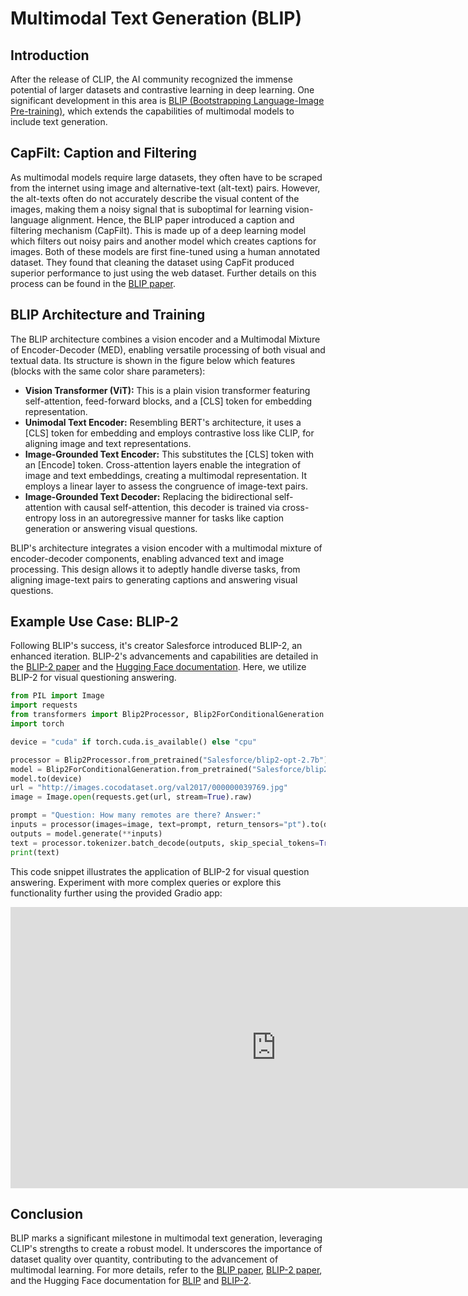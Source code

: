 # Multimodal Text Generation (BLIP)
## Introduction

After the release of CLIP, the AI community recognized the immense potential of larger datasets and contrastive learning in deep learning. One significant development in this area is [BLIP (Bootstrapping Language-Image Pre-training)](https://arxiv.org/abs/2201.12086), which extends the capabilities of multimodal models to include text generation.

## CapFilt: Caption and Filtering
As multimodal models require large datasets, they often have to be scraped from the internet using image and alternative-text (alt-text) pairs. However, the alt-texts often do not accurately describe the visual content of the images, making them a noisy signal that is suboptimal for learning vision-language alignment. Hence, the BLIP paper introduced a caption and filtering mechanism (CapFilt). This is made up of a deep learning model which filters out noisy pairs and another model which creates captions for images. Both of these models are first fine-tuned using a human annotated dataset. They found that cleaning the dataset using CapFit produced superior performance to just using the web dataset. Further details on this process can be found in the [BLIP paper](https://arxiv.org/abs/2201.12086). 

## BLIP Architecture and Training
The BLIP architecture combines a vision encoder and a Multimodal Mixture of Encoder-Decoder (MED), enabling versatile processing of both visual and textual data. Its structure is shown in the figure below which features (blocks with the same color share parameters):

- **Vision Transformer (ViT):** This is a plain vision transformer featuring self-attention, feed-forward blocks, and a [CLS] token for embedding representation.
- **Unimodal Text Encoder:** Resembling BERT's architecture, it uses a [CLS] token for embedding and employs contrastive loss like CLIP, for aligning image and text representations.
- **Image-Grounded Text Encoder:** This substitutes the [CLS] token with an [Encode] token. Cross-attention layers enable the integration of image and text embeddings, creating a multimodal representation. It employs a linear layer to assess the congruence of image-text pairs.
- **Image-Grounded Text Decoder:** Replacing the bidirectional self-attention with causal self-attention, this decoder is trained via cross-entropy loss in an autoregressive manner for tasks like caption generation or answering visual questions.

BLIP's architecture integrates a vision encoder with a multimodal mixture of encoder-decoder components, enabling advanced text and image processing. This design allows it to adeptly handle diverse tasks, from aligning image-text pairs to generating captions and answering visual questions.

## Example Use Case: BLIP-2
Following BLIP's success, it's creator Salesforce introduced BLIP-2, an enhanced iteration. BLIP-2's advancements and capabilities are detailed in the [BLIP-2 paper](https://arxiv.org/abs/2301.12597) and the [Hugging Face documentation](https://huggingface.co/docs/transformers/model_doc/blip-2). Here, we utilize BLIP-2 for visual questioning answering.

```python
from PIL import Image
import requests
from transformers import Blip2Processor, Blip2ForConditionalGeneration
import torch

device = "cuda" if torch.cuda.is_available() else "cpu"

processor = Blip2Processor.from_pretrained("Salesforce/blip2-opt-2.7b")
model = Blip2ForConditionalGeneration.from_pretrained("Salesforce/blip2-opt-2.7b", torch_dtype=torch.float16)
model.to(device)
url = "http://images.cocodataset.org/val2017/000000039769.jpg"
image = Image.open(requests.get(url, stream=True).raw)

prompt = "Question: How many remotes are there? Answer:"
inputs = processor(images=image, text=prompt, return_tensors="pt").to(device, torch.float16)
outputs = model.generate(**inputs)
text = processor.tokenizer.batch_decode(outputs, skip_special_tokens=True)
print(text)
```
This code snippet illustrates the application of BLIP-2 for visual question answering. Experiment with more complex queries or explore this functionality further using the provided Gradio app:

<iframe
	src="https://hysts-BLIP2-with-transformers.hf.space"
	frameborder="0"
	width="850"
	height="450">
</iframe>

## Conclusion

BLIP marks a significant milestone in multimodal text generation, leveraging CLIP's strengths to create a robust model. It underscores the importance of dataset quality over quantity, contributing to the advancement of multimodal learning. For more details, refer to the [BLIP paper](https://arxiv.org/abs/2201.12086), [BLIP-2 paper](https://arxiv.org/abs/2301.12597), and the Hugging Face documentation for [BLIP](https://huggingface.co/docs/transformers/model_doc/blip) and [BLIP-2](https://huggingface.co/docs/transformers/model_doc/blip-2).